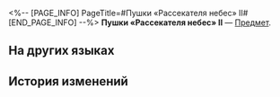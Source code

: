 <%-- [PAGE_INFO]
PageTitle=#Пушки «Рассекателя небес» II#
[END_PAGE_INFO] --%>
{{Предмет Инфобокс
|id          = 252398
|Изображение = Предмет Пушки «Рассекателя небес» II.png
|Тип         = 
|Инвентарь   = 
|Редкость    = 5
|Эффект      = 
|Описание    = Соберите набор карточек воспоминаний, чтобы получить усиление.
}}
{{Описание|Ваши воспоминания об Освоении могут стать источником вдохновения для игры.}}
'''Пушки «Рассекателя небес» II''' — [[Предмет]].

==На других языках==
{{На других языках
|en   = Skysplitter Cannon Turret (II)
|zhs  = 竞锋舰炮台-Ⅱ
|zht  = 競鋒艦炮台-Ⅱ
|ja   = 競鋒艦・砲台-II
|ko   = 경기 함선 포대-Ⅱ
|es   = Torreta de la Bifurcacielos&nbsp;II
|fr   = Tourelle du Fendeur des cieux (II)
|ru   = Пушки «Рассекателя небес» II
|th   = ป้อมปืนเรือประชันคมดาบ II
|vi   = Bệ Pháo Tàu Phá Thiên-II
|de   = Himmelsspalter-Kanonenturm (II)
|id   = Benteng Meriam Skysplitter II
|pt   = Canhão do Cruzador Celeste (II)
}}

==История изменений==
{{История изменений|3.5}}